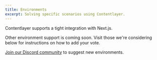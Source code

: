```yaml
---
title: Environments
excerpt: Solving specific scenarios using Contentlayer.
---
```


Contentlayer supports a tight integration with Next.js.

Other environment support is coming soon. Visit those we're considering below for instructions on how to add your vote.

[Join our Discord community](https://discord.gg/rytFErsARm) to suggest new environments.
